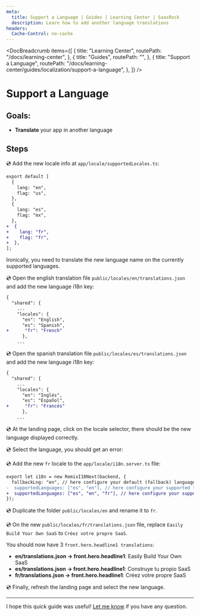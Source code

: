 ```yaml
---
meta:
  title: Support a Language | Guides | Learning Center | SaasRock
  description: Learn how to add another language translations
headers:
  Cache-Control: no-cache
---
```



<DocBreadcrumb
  items={[
    {
      title: "Learning Center",
      routePath: "/docs/learning-center",
    },
    {
      title: "Guides",
      routePath: "",
    },
    {
      title: "Support a Language",
      routePath:
        "/docs/learning-center/guides/localization/support-a-language",
    },
  ]}
/>

# Support a Language

## Goals:

- **Translate** your app in another language

## Steps

💿 Add the new locale info at `app/locale/supportedLocales.ts`:

```diff
export default [
  {
    lang: "en",
    flag: "us",
  },
  {
    lang: "es",
    flag: "mx",
  },
+  {
+    lang: "fr",
+    flag: "fr",
+  },
];
```

<DocTutorialImage
  alt="Add Locale"
  src="https://yahooder.sirv.com/saasrock/guides/localization/add-locale.png"
/>

Ironically, you need to translate the new language name on the currently supported languages.

💿 Open the english translation file `public/locales/en/translations.json` and add the new language i18n key:

```diff
{
  "shared": {
    ...
    "locales": {
      "en": "English",
      "es": "Spanish",
+      "fr": "French"
      },
    ...
```

💿 Open the spanish translation file `public/locales/es/translations.json` and add the new language i18n key:

```diff
{
  "shared": {
    ...
    "locales": {
      "en": "Inglés",
      "es": "Español",
+      "fr": "Francés"
      },
    ...
```

💿 At the landing page, click on the locale selector, there should be the new language displayed correctly.

<DocTutorialImage
  alt="Locale Selector"
  src="https://yahooder.sirv.com/saasrock/guides/localization/locale-selector.png"
/>

💿 Select the language, you should get an error:

<DocTutorialImage
  alt="Missing Locale"
  src="https://yahooder.sirv.com/saasrock/guides/localization/missing-locale.png"
/>

💿 Add the new `fr` locale to the `app/locale/i18n.server.ts` file:

```diff
export let i18n = new RemixI18Next(backend, {
  fallbackLng: "en", // here configure your default (fallback) language
-  supportedLanguages: ["es", "en"], // here configure your supported languages
+  supportedLanguages: ["es", "en", "fr"], // here configure your supported languages
});
```

💿 Duplicate the folder `public/locales/en` and rename it to `fr`.

💿 On the new `public/locales/fr/translations.json` file, replace `Easily Build Your Own SaaS` to `Créez votre propre SaaS`.

You should now have 3 `front.hero.headline1 translations`:

- **en/translations.json &rarr; front.hero.headline1**: Easily Build Your Own SaaS
- **es/translations.json &rarr; front.hero.headline1**: Construye tu propio SaaS
- **fr/translations.json &rarr; front.hero.headline1**: Créez votre propre SaaS

💿 Finally, refresh the landing page and select the new language.

<DocTutorialImage
  alt="French Headline"
  src="https://yahooder.sirv.com/saasrock/guides/localization/french-headline.png"
/>

---

I hope this quick guide was useful! [Let me know](/docs/community) if you have any question.
